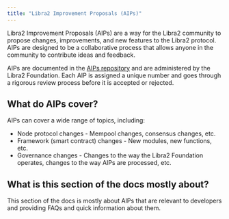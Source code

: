 ```yaml
---
title: "Libra2 Improvement Proposals (AIPs)"
---
```


Libra2 Improvement Proposals (AIPs) are a way for the Libra2 community to propose
changes, improvements, and new features to the Libra2 protocol. AIPs are designed
to be a collaborative process that allows anyone in the community to contribute
ideas and feedback.

AIPs are documented in the [AIPs repository](https://github.com/libra2-foundation/AIPs)
and are administered by the Libra2 Foundation. Each AIP is assigned a unique
number and goes through a rigorous review process before it is accepted or rejected.

## What do AIPs cover?

AIPs can cover a wide range of topics, including:

- Node protocol changes - Mempool changes, consensus changes, etc.
- Framework (smart contract) changes - New modules, new functions, etc.
- Governance changes - Changes to the way the Libra2 Foundation operates, changes
  to the way AIPs are processed, etc.

## What is this section of the docs mostly about?

This section of the docs is mostly about AIPs that are relevant to developers
and providing FAQs and quick information about them.
